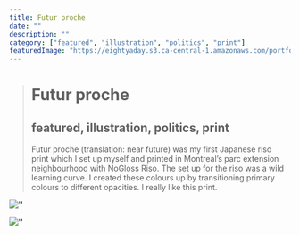 ```yaml
---
title: Futur proche
date: ""
description: ""
category: ["featured", "illustration", "politics", "print"]
featuredImage: "https://eightyaday.s3.ca-central-1.amazonaws.com/portfolio/futur-proche/futur-proche-preview.jpg"
---
```


> # Futur proche
>
> ## featured, illustration, politics, print
>
> Futur proche (translation: near future) was my first Japanese riso print which I set up myself and printed in Montreal’s parc extension neighbourhood with NoGloss Riso. The set up for the riso was a wild learning curve. I created these colours up by transitioning primary colours to different opacities. I really like this print.

![''](https://eightyaday.s3.ca-central-1.amazonaws.com/portfolio/futur-proche/futur-proche-01.jpg)

![''](https://eightyaday.s3.ca-central-1.amazonaws.com/portfolio/futur-proche/futur-proche-02.jpg)
